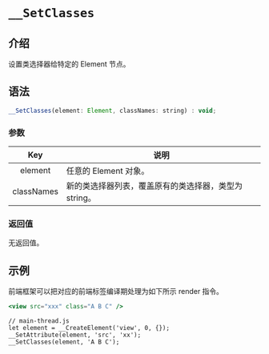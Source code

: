 # `__SetClasses`

## 介绍

设置类选择器给特定的 Element 节点。

## 语法

```jsx
__SetClasses(element: Element, classNames: string) : void;
```

### 参数

|    Key     | 说明                                                  |
| :--------: | ----------------------------------------------------- |
|  element   | 任意的 Element 对象。                                 |
| classNames | 新的类选择器列表，覆盖原有的类选择器，类型为 string。 |

### 返回值

无返回值。

## 示例

前端框架可以把对应的前端标签编译期处理为如下所示 render 指令。

```jsx
<view src="xxx" class="A B C" />
```

```tsx
// main-thread.js
let element = __CreateElement('view', 0, {});
__SetAttribute(element, 'src', 'xx');
__SetClasses(element, 'A B C');
```
